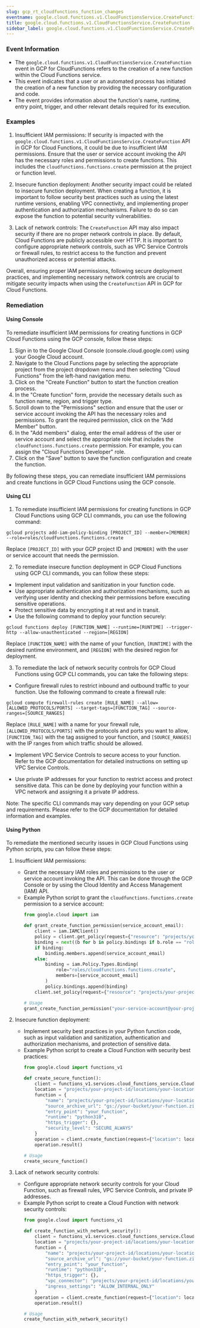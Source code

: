 ```yaml
--- 
slug: gcp_rt_cloudfunctions_function_changes
eventname: google.cloud.functions.v1.CloudFunctionsService.CreateFunction
title: google.cloud.functions.v1.CloudFunctionsService.CreateFunction
sidebar_label: google.cloud.functions.v1.CloudFunctionsService.CreateFunction
---
```

                       
### Event Information

- The `google.cloud.functions.v1.CloudFunctionsService.CreateFunction` event in GCP for CloudFunctions refers to the creation of a new function within the Cloud Functions service.
- This event indicates that a user or an automated process has initiated the creation of a new function by providing the necessary configuration and code.
- The event provides information about the function's name, runtime, entry point, trigger, and other relevant details required for its execution.


### Examples

1. Insufficient IAM permissions: If security is impacted with the `google.cloud.functions.v1.CloudFunctionsService.CreateFunction` API in GCP for Cloud Functions, it could be due to insufficient IAM permissions. Ensure that the user or service account invoking the API has the necessary roles and permissions to create functions. This includes the `cloudfunctions.functions.create` permission at the project or function level.

2. Insecure function deployment: Another security impact could be related to insecure function deployment. When creating a function, it is important to follow security best practices such as using the latest runtime versions, enabling VPC connectivity, and implementing proper authentication and authorization mechanisms. Failure to do so can expose the function to potential security vulnerabilities.

3. Lack of network controls: The `CreateFunction` API may also impact security if there are no proper network controls in place. By default, Cloud Functions are publicly accessible over HTTP. It is important to configure appropriate network controls, such as VPC Service Controls or firewall rules, to restrict access to the function and prevent unauthorized access or potential attacks.

Overall, ensuring proper IAM permissions, following secure deployment practices, and implementing necessary network controls are crucial to mitigate security impacts when using the `CreateFunction` API in GCP for Cloud Functions.

### Remediation

#### Using Console

To remediate insufficient IAM permissions for creating functions in GCP Cloud Functions using the GCP console, follow these steps:

1. Sign in to the Google Cloud Console (console.cloud.google.com) using your Google Cloud account.
2. Navigate to the Cloud Functions page by selecting the appropriate project from the project dropdown menu and then selecting "Cloud Functions" from the left-hand navigation menu.
3. Click on the "Create Function" button to start the function creation process.
4. In the "Create function" form, provide the necessary details such as function name, region, and trigger type.
5. Scroll down to the "Permissions" section and ensure that the user or service account invoking the API has the necessary roles and permissions. To grant the required permission, click on the "Add Member" button.
6. In the "Add members" dialog, enter the email address of the user or service account and select the appropriate role that includes the `cloudfunctions.functions.create` permission. For example, you can assign the "Cloud Functions Developer" role.
7. Click on the "Save" button to save the function configuration and create the function.

By following these steps, you can remediate insufficient IAM permissions and create functions in GCP Cloud Functions using the GCP console.

#### Using CLI

1. To remediate insufficient IAM permissions for creating functions in GCP Cloud Functions using GCP CLI commands, you can use the following command:

```
gcloud projects add-iam-policy-binding [PROJECT_ID] --member=[MEMBER] --role=roles/cloudfunctions.functions.create
```

Replace `[PROJECT_ID]` with your GCP project ID and `[MEMBER]` with the user or service account that needs the permission.

2. To remediate insecure function deployment in GCP Cloud Functions using GCP CLI commands, you can follow these steps:

- Implement input validation and sanitization in your function code.
- Use appropriate authentication and authorization mechanisms, such as verifying user identity and checking their permissions before executing sensitive operations.
- Protect sensitive data by encrypting it at rest and in transit.
- Use the following command to deploy your function securely:

```
gcloud functions deploy [FUNCTION_NAME] --runtime=[RUNTIME] --trigger-http --allow-unauthenticated --region=[REGION]
```

Replace `[FUNCTION_NAME]` with the name of your function, `[RUNTIME]` with the desired runtime environment, and `[REGION]` with the desired region for deployment.

3. To remediate the lack of network security controls for GCP Cloud Functions using GCP CLI commands, you can take the following steps:

- Configure firewall rules to restrict inbound and outbound traffic to your function. Use the following command to create a firewall rule:

```
gcloud compute firewall-rules create [RULE_NAME] --allow=[ALLOWED_PROTOCOLS/PORTS] --target-tags=[FUNCTION_TAG] --source-ranges=[SOURCE_RANGES]
```

Replace `[RULE_NAME]` with a name for your firewall rule, `[ALLOWED_PROTOCOLS/PORTS]` with the protocols and ports you want to allow, `[FUNCTION_TAG]` with the tag assigned to your function, and `[SOURCE_RANGES]` with the IP ranges from which traffic should be allowed.

- Implement VPC Service Controls to secure access to your function. Refer to the GCP documentation for detailed instructions on setting up VPC Service Controls.

- Use private IP addresses for your function to restrict access and protect sensitive data. This can be done by deploying your function within a VPC network and assigning it a private IP address.

Note: The specific CLI commands may vary depending on your GCP setup and requirements. Please refer to the GCP documentation for detailed information and examples.

#### Using Python

To remediate the mentioned security issues in GCP Cloud Functions using Python scripts, you can follow these steps:

1. Insufficient IAM permissions:
   - Grant the necessary IAM roles and permissions to the user or service account invoking the API. This can be done through the GCP Console or by using the Cloud Identity and Access Management (IAM) API.
   - Example Python script to grant the `cloudfunctions.functions.create` permission to a service account:
     ```python
     from google.cloud import iam

     def grant_create_function_permission(service_account_email):
         client = iam.IAMClient()
         policy = client.get_policy(request={"resource": "projects/your-project-id"})
         binding = next((b for b in policy.bindings if b.role == "roles/cloudfunctions.functions.create"), None)
         if binding:
             binding.members.append(service_account_email)
         else:
             binding = iam.Policy.Types.Binding(
                 role="roles/cloudfunctions.functions.create",
                 members=[service_account_email]
             )
             policy.bindings.append(binding)
         client.set_policy(request={"resource": "projects/your-project-id", "policy": policy})

     # Usage
     grant_create_function_permission("your-service-account@your-project.iam.gserviceaccount.com")
     ```

2. Insecure function deployment:
   - Implement security best practices in your Python function code, such as input validation and sanitization, authentication and authorization mechanisms, and protection of sensitive data.
   - Example Python script to create a Cloud Function with security best practices:
     ```python
     from google.cloud import functions_v1

     def create_secure_function():
         client = functions_v1.services.cloud_functions_service.CloudFunctionsServiceClient()
         location = "projects/your-project-id/locations/your-location"
         function = {
             "name": "projects/your-project-id/locations/your-location/functions/your-function",
             "source_archive_url": "gs://your-bucket/your-function.zip",
             "entry_point": "your_function",
             "runtime": "python310",
             "https_trigger": {},
             "security_level": "SECURE_ALWAYS"
         }
         operation = client.create_function(request={"location": location, "function": function})
         operation.result()

     # Usage
     create_secure_function()
     ```

3. Lack of network security controls:
   - Configure appropriate network security controls for your Cloud Function, such as firewall rules, VPC Service Controls, and private IP addresses.
   - Example Python script to create a Cloud Function with network security controls:
     ```python
     from google.cloud import functions_v1

     def create_function_with_network_security():
         client = functions_v1.services.cloud_functions_service.CloudFunctionsServiceClient()
         location = "projects/your-project-id/locations/your-location"
         function = {
             "name": "projects/your-project-id/locations/your-location/functions/your-function",
             "source_archive_url": "gs://your-bucket/your-function.zip",
             "entry_point": "your_function",
             "runtime": "python310",
             "https_trigger": {},
             "vpc_connector": "projects/your-project-id/locations/your-location/connectors/your-connector",
             "ingress_settings": "ALLOW_INTERNAL_ONLY"
         }
         operation = client.create_function(request={"location": location, "function": function})
         operation.result()

     # Usage
     create_function_with_network_security()
     ```


 
